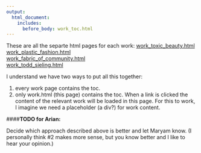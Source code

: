 ```yaml
---
output:
  html_document:
    includes:
      before_body: work_toc.html
---
```


These are all the separte html pages for each work:
[work_toxic_beauty.html](work_toxic_beauty.html)  
[work_plastic_fashion.html](work_plastic_fashion.html)  
[work_fabric_of_community.html](work_fabric_of_community.html)  
[work_todd_sieling.html](work_todd_sieling.html)


I understand we have two ways to put all this together:

1. every work page contains the toc.
2. only work.html (this page) contains the toc. When a link is clicked the 
  content of the relevant work will be loaded in this page. For this to work, 
  I imagine we need a placeholder (a div?) for work content. 
  
####__TODO for Arian:__

Decide which approach described above is better and let Maryam know. 
(I personally think #2 makes more sense, but you know better and I like to hear 
your opinion.)
